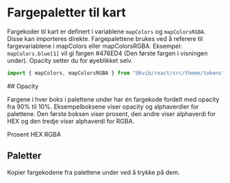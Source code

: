 
<Meta title="Design Fundament/Farger til kart" />

# Fargepaletter til kart

Fargekoder til kart er definert i variablene `mapColors` og `mapColorsRGBA`. Disse kan importeres direkte. Fargepalettene brukes ved å referere til fargevariablene i mapColors eller mapColorsRGBA.
Eksempel: `mapColors.blue[1]` vil gi fargen #476ED4 (Den første fargen i visningen under). Opacity setter du for øyeblikket selv.

```jsx
import { mapColors, mapColorsRGBA } from "@kvib/react/src/theme/tokens";
```

<KvibProvider>
  ## Opacity

Fargene i hver boks i palettene under har én fargekode fordelt med opacity fra 90% til 10%. Eksempelboksene viser opacity og alphaverdier for palettene.
Den første boksen viser prosent, den andre viser alphaverdi for HEX og den tredje viser alphaverdi for RGBA.

<Stack>
  <Flex alignItems="center">
    <Text margin="0" fontWeight="semibold" w="20">
      Prosent
    </Text>
    <ExampleBox value="#00A76C" />
  </Flex>
  <Flex alignItems="center">
    <Text margin="0" fontWeight="semibold" w="20">
      HEX
    </Text>
    <ExampleBox value="#00A76C" opacityFormat="HEX" />
  </Flex>
  <Flex alignItems="center">
    <Text margin="0" fontWeight="semibold" w="20">
      RGBA
    </Text>
    <ExampleBox value="#00A76C" opacityFormat="RGBA" />
  </Flex>
</Stack>

## Paletter

Kopier fargekodene fra palettene under ved å trykke på dem.

  <ColorPalettes hexColors={mapColors} RGBAColors={mapColorsRGBA} />
</KvibProvider>
